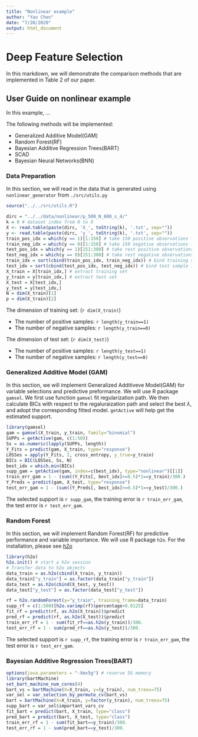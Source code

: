 ```yaml
---
title: "Nonlinear example"
author: "Yao Chen"
date: "7/20/2020"
output: html_document
---
```


# Deep Feature Selection

In this markdown, we will demonstrate the comparison methods that are implemented in Table 2 of our paper.

## User Guide on nonlinear example

In this example, ...

The following methods will be implemented:

* Generalized Additive Model(GAM)
* Random Forest(RF)
* Bayesian Additive Regression Trees(BART)
* SCAD
* Bayesian Neural Networks(BNN)

### Data Preparation
In this section, we will read in the data that is generated using `nonlinear_generator` from `./src/utils.py`

```r
source("../../src/utils.R")
```


```r
dirc = "../../data/nonlinear/p_500_N_600_s_4/"
k = 0 # dataset index from 0 to 9
X <- read.table(paste(dirc, 'X_', toString(k), '.txt', sep=""))
y <- read.table(paste(dirc, 'y_', toString(k), '.txt', sep=""))
train_pos_idx = which(y == 1)[1:150] # take 150 positive observations for training set
train_neg_idx = which(y == 0)[1:150] # take 150 negative observations for training set
test_pos_idx = which(y == 1)[151:300] # take rest positive observations for test set
test_neg_idx = which(y == 0)[151:300] # take rest negative observations for test set
train_idx = sort(cbind(train_pos_idx, train_neg_idx)) # bind training sample index
test_idx = sort(cbind(test_pos_idx, test_neg_idx)) # bind test sample index
X_train = X[train_idx,] # extract training set
y_train = y[train_idx,] # extract test set
X_test = X[test_idx,]
y_test = y[test_idx,]
N = dim(X_train)[1]
p = dim(X_train)[2]
```

The dimension of training set: (`r dim(X_train)`)

* The number of positive samples: `r length(y_train==1)`
* The number of negative samples: `r length(y_train==0)`

The dimension of test set: (`r dim(X_test)`)

* The number of positive samples: `r length(y_test==1)`
* The number of negative samples: `r length(y_test==0)`

### Generalized Additive Model (GAM)

In this section, we will implement Generalized Additiveve Model(GAM) for variable selections and predictive preformance. We will use R package `gamsel`. We first use function `gamsel` fit regularization path. We then calculate BICs with respect to the regaluraization path and select the best $\lambda$, and adopt the corresponding fitted model. `getActive` will help get the estimated support.

```r
library(gamsel)
gam = gamsel(X_train, y_train, family="binomial")
SUPPs = getActive(gam, c(1:50))
Ss = as.numeric(lapply(SUPPs, length))
Y_Fits = predict(gam, X_train, type="response")
LOSSes = apply(Y_Fits, 2, cross_entropy, y_true=y_train)
BICs = BIC(LOSSes, Ss, N)
best_idx = which.min(BICs)
supp_gam = getActive(gam, index=c(best_idx), type="nonlinear")[[1]]
train_err_gam = 1 - (sum((Y_Fits[, best_idx]>=0.5)*1==y_train)/300.)
Y_Preds = predict(gam, X_test, type="response")
test_err_gam = 1 - (sum((Y_Preds[, best_idx]>=0.5)*1==y_test)/300.)
```


The selected support is `r supp_gam`, the training error is `r train_err_gam`, the test error is `r test_err_gam`.

### Random Forest

In this section, we will implement Random Forest(RF) for predictive performance and variable importance. We will use R package `h2o`. For the installation, please see [_h2o_](https://docs.h2o.ai/h2o/latest-stable/h2o-docs/downloading.html)

```r
library(h2o)
h2o.init() # start a h2o session
# Transfer data to h2o objects
data_train = as.h2o(cbind(X_train, y_train))
data_train["y_train"] = as.factor(data_train["y_train"])
data_test = as.h2o(cbind(X_test, y_test))
data_test["y_test"] = as.factor(data_test["y_test"])

rf = h2o.randomForest(y="y_train", training_frame=data_train)
supp_rf = c(1:500)[h2o.varimp(rf)$percentage>0.0125]
fit_rf = predict(rf, as.h2o(X_train))$predict
pred_rf = predict(rf, as.h2o(X_test))$predict
train_err_rf = 1 - sum(fit_rf==as.h2o(y_train))/300.
test_err_rf = 1 - sum(pred_rf==as.h2o(y_test))/300.
```

The selected support is `r supp_rf`, the training error is `r train_err_gam`, the test error is `r test_err_gam`.


### Bayesian Additive Regression Trees(BART)


```r
options(java.parameters = "-Xmx5g") # reserve 5G memory
library(bartMachine)
set_bart_machine_num_cores(4)
bart_vs = bartMachine(X=X_train, y=(y_train), num_trees=75)
var_sel = var_selection_by_permute_cv(bart_vs)
bart = bartMachine(X=X_train, y=factor(y_train), num_trees=75)
supp_bart = var_sel$important_vars_cv
fit_bart = predict(bart, X_train, type="class")
pred_bart = predict(bart, X_test, type="class")
train_err_rf = 1 - sum(fit_bart==y_train)/300.
test_err_rf = 1 - sum(pred_bart==y_test)/300.
```










